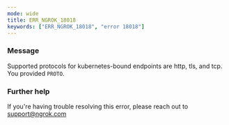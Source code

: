```yaml
---
mode: wide
title: ERR_NGROK_18018
keywords: ["ERR_NGROK_18018", "error 18018"]
---
```


### Message

Supported protocols for kubernetes-bound endpoints are http, tls, and tcp. You provided `PROTO`.

### Further help

If you're having trouble resolving this error, please reach out to [support@ngrok.com](mailto:support@ngrok.com?subject=Help%20with%20ERR_NGROK_18018)

